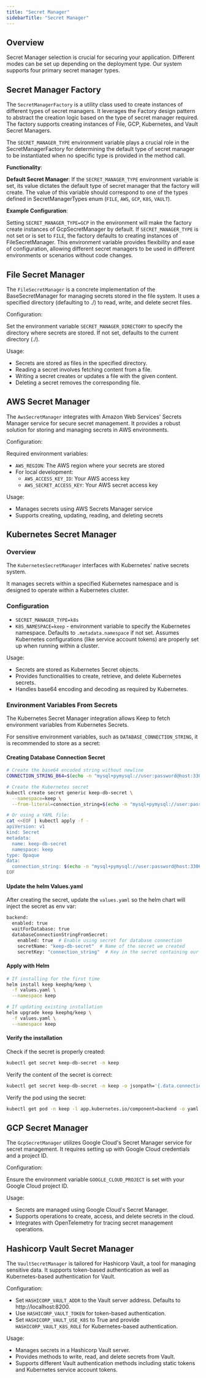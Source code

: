 ```yaml
---
title: "Secret Manager"
sidebarTitle: "Secret Manager"
---
```


## Overview

<Tip>Secret Manager selection is crucial for securing your application. Different modes can be set up depending on the deployment type. Our system supports four primary secret manager types.</Tip>

## Secret Manager Factory

The `SecretManagerFactory` is a utility class used to create instances of different types of secret managers. It leverages the Factory design pattern to abstract the creation logic based on the type of secret manager required. The factory supports creating instances of File, GCP, Kubernetes, and Vault Secret Managers.

The `SECRET_MANAGER_TYPE` environment variable plays a crucial role in the SecretManagerFactory for determining the default type of secret manager to be instantiated when no specific type is provided in the method call.

**Functionality**:

**Default Secret Manager**: If the `SECRET_MANAGER_TYPE` environment variable is set, its value dictates the default type of secret manager that the factory will create.
The value of this variable should correspond to one of the types defined in SecretManagerTypes enum (`FILE`, `AWS`, `GCP`, `K8S`, `VAULT`).

**Example Configuration**:

Setting `SECRET_MANAGER_TYPE=GCP` in the environment will make the factory create instances of GcpSecretManager by default.
If `SECRET_MANAGER_TYPE` is not set or is set to `FILE`, the factory defaults to creating instances of FileSecretManager.
This environment variable provides flexibility and ease of configuration, allowing different secret managers to be used in different environments or scenarios without code changes.

## File Secret Manager

The `FileSecretManager` is a concrete implementation of the BaseSecretManager for managing secrets stored in the file system. It uses a specified directory (defaulting to ./) to read, write, and delete secret files.

Configuration:

Set the environment variable `SECRET_MANAGER_DIRECTORY` to specify the directory where secrets are stored. If not set, defaults to the current directory (./).

Usage:

- Secrets are stored as files in the specified directory.
- Reading a secret involves fetching content from a file.
- Writing a secret creates or updates a file with the given content.
- Deleting a secret removes the corresponding file.

## AWS Secret Manager

The `AwsSecretManager` integrates with Amazon Web Services' Secrets Manager service for secure secret management. It provides a robust solution for storing and managing secrets in AWS environments.

Configuration:

Required environment variables:
- `AWS_REGION`: The AWS region where your secrets are stored
- For local development:
  - `AWS_ACCESS_KEY_ID`: Your AWS access key
  - `AWS_SECRET_ACCESS_KEY`: Your AWS secret access key


Usage:

- Manages secrets using AWS Secrets Manager service
- Supports creating, updating, reading, and deleting secrets

## Kubernetes Secret Manager

### Overview

The `KubernetesSecretManager` interfaces with Kubernetes' native secrets system.

It manages secrets within a specified Kubernetes namespace and is designed to operate within a Kubernetes cluster.

### Configuration

- `SECRET_MANAGER_TYPE=k8s`
- `K8S_NAMESPACE=keep` - environment variable to specify the Kubernetes namespace. Defaults to `.metadata.namespace` if not set. Assumes Kubernetes configurations (like service account tokens) are properly set up when running within a cluster.

Usage:

- Secrets are stored as Kubernetes Secret objects.
- Provides functionalities to create, retrieve, and delete Kubernetes secrets.
- Handles base64 encoding and decoding as required by Kubernetes.

### Environment Variables From Secrets
The Kubernetes Secret Manager integration allows Keep to fetch environment variables from Kubernetes Secrets.

For sensitive environment variables, such as `DATABASE_CONNECTION_STRING`, it is recommended to store as a secret:

#### Creating Database Connection Secret
```bash
# Create the base64 encoded string without newline
CONNECTION_STRING_B64=$(echo -n "mysql+pymysql://user:password@host:3306/dbname" | base64)

# Create the Kubernetes secret
kubectl create secret generic keep-db-secret \
  --namespace=keep \
  --from-literal=connection_string=$(echo -n "mysql+pymysql://user:password@host:3306/dbname" | base64)

# Or using a YAML file:
cat <<EOF | kubectl apply -f -
apiVersion: v1
kind: Secret
metadata:
  name: keep-db-secret
  namespace: keep
type: Opaque
data:
  connection_string: $(echo -n "mysql+pymysql://user:password@host:3306/dbname" | base64)
EOF
```

#### Update the helm Values.yaml

After creating the secret, update the `values.yaml` so the helm chart will inject the secret as env var:
```bash
backend:
  enabled: true
  waitForDatabase: true
  databaseConnectionStringFromSecret:
    enabled: true  # Enable using secret for database connection
    secretName: "keep-db-secret"  # Name of the secret we created
    secretKey: "connection_string"  # Key in the secret containing our connection string
```

#### Apply with Helm

```bash
# If installing for the first time
helm install keep keephq/keep \
  -f values.yaml \
  --namespace keep

# If updating existing installation
helm upgrade keep keephq/keep \
  -f values.yaml \
  --namespace keep
```

#### Verify the installation

Check if the secret is properly created:
```bash
kubectl get secret keep-db-secret -n keep
```

Verify the content of the secret is correct:
```bash
kubectl get secret keep-db-secret -n keep -o jsonpath='{.data.connection_string}' | base64 -d
```

Verify the pod using the secret:
```bash
kubectl get pod -n keep -l app.kubernetes.io/component=backend -o yaml | grep DATABASE_CONNECTION_STRING -A 5
```



## GCP Secret Manager

The `GcpSecretManager` utilizes Google Cloud's Secret Manager service for secret management. It requires setting up with Google Cloud credentials and a project ID.

Configuration:

Ensure the environment variable `GOOGLE_CLOUD_PROJECT` is set with your Google Cloud project ID.

Usage:

- Secrets are managed using Google Cloud's Secret Manager.
- Supports operations to create, access, and delete secrets in the cloud.
- Integrates with OpenTelemetry for tracing secret management operations.

## Hashicorp Vault Secret Manager

The `VaultSecretManager` is tailored for Hashicorp Vault, a tool for managing sensitive data. It supports token-based authentication as well as Kubernetes-based authentication for Vault.

Configuration:

- Set `HASHICORP_VAULT_ADDR` to the Vault server address. Defaults to http://localhost:8200.
- Use `HASHICORP_VAULT_TOKEN` for token-based authentication.
- Set `HASHICORP_VAULT_USE_K8S` to True and provide `HASHICORP_VAULT_K8S_ROLE` for Kubernetes-based authentication.

Usage:

- Manages secrets in a Hashicorp Vault server.
- Provides methods to write, read, and delete secrets from Vault.
- Supports different Vault authentication methods including static tokens and Kubernetes service account tokens.

